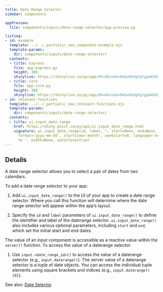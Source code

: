 ```yaml
---
title: Date Range Selector
sidebar: components

appPreview:
  file: components/inputs/date-range-selector/app-preview.py

listing:
- id: example
  template: ../../_partials/_new_component-example.ejs
  template-params:
    dir: components/inputs/date-range-selector/
  contents:
  - title: Express
    file: app-express.py
    height: 380
    shinylive: https://shinylive.io/py/app/#h=0&code=NobwRAdghgtgpmAXGKAHVA6VBPMAaMAYwHsIAXOcpMAMwCdiYACAEygrIEt4nvVi6ZVuzgAdCOPqMmAZwAWnCNl4x+gpgEF0eJnUos4dHQFdO48WlQB9U0wC8TU1igBzOFZoAbUywAU4pkDHTgxFVGMyKzYKKzooCDd-MGjDeLdRfCYMjJ0ZMihBOwyAJgAGMoBaUoBGKuqMgEoMKBYWK0JPKBkZJNQyCoBWJhgADwqoCOImChH+wkoKOka8AKCnYgjwyJmyJIA3KG8xMAaViCCLphAMjq6ZDMQssD25CurS0qYAK2M8zhpsBUSOQFkCFoYmIdOC4IBVOBQYDIwSC6ExUGMBhkAL7iJotNq3bpJGCAiZkKY7ZGLRrmCQQAw0WSGPaGXxhCI6DZkLa5ODdTikBqIVaBAACXK2IqYor09MMGB2UoZTAOR18QqlFz0ZGMdHONAyIHZZAwKTiCTg6uApQAuljplMjRAtqaRObEg1gNU7dk6RZ0PZNOhfJYbJxeXQWXQGmAsTagA
  - title: Core
    file: app-core.py
    height: 380
    shinylive: https://shinylive.io/py/app/#h=0&code=NobwRAdghgtgpmAXGKAHVA6VBPMAaMAYwHsIAXOcpMAMwCdiYACAEygrIEt4nvVi6ZVuzgAdCOPqMmAZwAWnCNl4x+gpgEF0eJnUos4dHQFdO48WlQB9U0wC8TU1igBzOFZoAbUywAU4pkDHTgxFVGMyKzYKKzooCDd-MGjDeLdRfCYMjJ0ZMihBOwyAJgAGMoBaUoBGKuqMgEoMKBYWK0JPKBkZJNQyCoBWJhgADwqoCOImChH+wkoKOka8AKCnYgjwyJmyJIA3KG8xMAaViCCLphAMjq6ZDMQssD25CurS0qYAK2M8zhpsBUSOQFkCFoYmIdOC4IBVOBQYDIwSC6ExUGMBhkAL7iJotNq3bpJGCAiZkKY7ZGLRrmCQQAw0WSGPaGXxhCI6DZkLa5ODdTikBqIVaBAACXK2IqYor09MMGB2UoZTAOR18QqlFz0ZGMdHONAyIHZZAwKTiCTg6uApQAuljplMjRAtqaRObEg1gNU7dk6RZ0PZNOhfJYbJxeXQWXQGmAsTagA
- id: relevant-functions
  template: ../../_partials/_new_relevant-functions.ejs
  template-params:
    dir: components/inputs/date-range-selector/
  contents:
  - title: ui.input_date_range
    href: https://shiny.posit.co/py/api/ui.input_date_range.html
    signature: ui.input_date_range(id, label, *, start=None, end=None, min=None, max=None,
      format='yyyy-mm-dd', startview='month', weekstart=0, language='en', separator='
      to ', width=None, autoclose=True)
---
```



:::{#example}
:::

:::{#relevant-functions}
:::

## Details

A date range selector allows you to select a pair of dates from two calendars.

To add a date range selector to your app:

  1. Add `ui.input_date_range()` to the UI of your app to create a date range selector. Where you call this function will determine where the date range selector will appear within the app's layout.

  2. Specify the `id` and `label` parameters of `ui.input_date_range()` to define the identifier and label of the daterange selector. `ui.input_date_range()` also includes various optional parameters, including `start` and `end`, which set the initial start and end dates.

The value of an input component is accessible as a reactive value within the `server()` function. To access the value of a daterange selector:

  1. Use `input.<date_range_id>()` to access the value of a daterange selector (e.g., `input.daterange()`). The server value of a daterange selector is a tuple of date objects. You can access the individual tuple elements using square brackets and indices (e.g., `input.daterange()[0]`).


See also: [Date Selector](date-selector.qmd)
